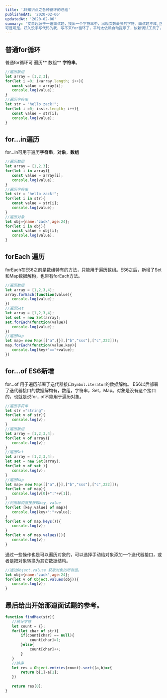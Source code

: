 ```yaml
---
title: 'JS知识点之各种循环的总结'
publishedAt: '2020-02-06'
updatedAt: '2020-02-06'
summary: '文章起源于一道面试题，找出一个字符串中，出现次数最多的字符。面试题不难,正常思路是遍历字符串，统计下字符个数，再排个序，找出最大的。
可是可是，好久没手写代码的我，写不来for循环了，平时太依赖自动提示了，依赖调试工具了，都是写错了，然后看报错信息然后改就行。所以所以有了这篇文章。'
---
```


## 普通for循环

普通for循环可 遍历** 数组** **字符串**。

```javascript
//遍历数组
let array = [1,2,3];
for(let i =0; i<array.length; i++){
   const value = array[i];
   console.log(value);
}
//遍历字符串
let str = "hello zack!";
for(let i =0; i<str.length; i++){
   const value = str[i];
   console.log(value);
}
```

## for...in遍历

for...in可用于遍历**字符串**，**对象**，**数组**

```javascript
//遍历数组
let array = [1,2,3];
for(let i in array){
   const value = array[i];
   console.log(value);
}
//遍历字符串
let str = "hello zack!";
for(let i in str){
   const value = str[i];
   console.log(value);
}
//遍历对象
let obj={name:"zack",age:24};
for(let i in obj){
   const value = obj[i];
   console.log(value);
}
```

## forEach 遍历

forEach在ES6之前是数组特有的方法，只能用于遍历数组。ES6之后，新增了Set和Map数据解构，也带有forEach方法。

```javascript
//遍历数组
let array = [1,2,3,4];
array.forEach(function(value){
   console.log(value);
})
//遍历Set
let array = [1,2,3,4];
let set = new Set(array);
set.forEach(function(value){
   console.log(value);
})
//遍历Map
let map= new Map([["a",{}],["b","sss"],["c",222]]);
map.forEach(function(value,key){
   console.log(key+"=="+value);
})
```

## for...of ES6新增

for...of 用于遍历部署了迭代器接口`Symbol.iterator`的数据解构。
ES6以后部署了迭代器接口的数据解构有，数组，字符串，Set，Map。对象是没有这个接口的，也就是说for...of不能用于遍历对象。

```javascript
//遍历字符串
let str ="string";
for(let v of str){
   console.log(v);
}
//遍历数组
let array = [1,2,3,4];
for(let v of array){
   console.log(v);
}
//遍历Set
let array = [1,2,3,4];
let set = new Set(array);
for(let v of set ){
   console.log(v);
}
//遍历Map
let map= new Map([["a",{}],["b","sss"],["c",222]]);
for(let v of map){
   console.log(v[0]+":"+v[1]);
}
//利用解构直接获取key，value
for(let [key,value] of map){
   console.log(key+":"+value);
}
for(let v of map.keys()){
   console.log(v);
}
for(let v of map.values()){
   console.log(v);
}
```

通过一些操作也是可以遍历对象的，可以选择手动给对象添加一个迭代器接口，或者是把对象转换为其它数据结构。

```javascript
//通过Object.valuse 获取对象的所有值。
let obj={name:"zack",age:24};
for(let v of Object.values(obj)){
   console.log(v);
}
```

## 最后给出开始那道面试题的参考。

```javascript
function findMax(str){
   //统计字符
   let count = {};
   for(let char of str){
       if(count[char] == null){
           count[char]=1;
       }else{
           count[char]++;
       }
   }
   //排序
   let res = Object.entries(count).sort((a,b)=>{
       return b[1]-a[1];
   })
   
   return res[0];
}
```

